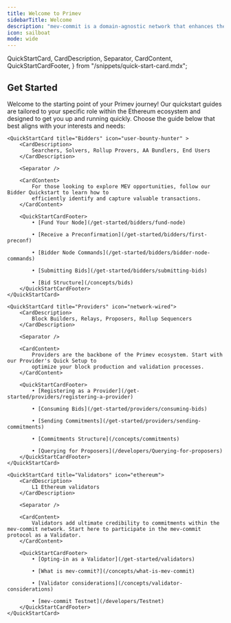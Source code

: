 ```yaml
---
title: Welcome to Primev
sidebarTitle: Welcome
description: "mev-commit is a domain-agnostic network that enhances the Ethereum blockbuilding experience by streamlining MEV coordination and improving the interaction among searchers, users, and builders."
icon: sailboat
mode: wide
---
```


  QuickStartCard,
  CardDescription,
  Separator,
  CardContent,
  QuickStartCardFooter,
} from "/snippets/quick-start-card.mdx";

## Get Started

Welcome to the starting point of your Primev journey!
Our quickstart guides are tailored to your specific role within the Ethereum ecosystem and designed to get you up and running quickly.
Choose the guide below that best aligns with your interests and needs:

<CardGroup cols={3}>

    <QuickStartCard title="Bidders" icon="user-bounty-hunter" >
        <CardDescription>
            Searchers, Solvers, Rollup Provers, AA Bundlers, End Users
        </CardDescription>

        <Separator />

        <CardContent>
            For those looking to explore MEV opportunities, follow our Bidder Quickstart to learn how to
            efficiently identify and capture valuable transactions.
        </CardContent>

        <QuickStartCardFooter>
            • [Fund Your Node](/get-started/bidders/fund-node)

            • [Receive a Preconfirmation](/get-started/bidders/first-preconf)

            • [Bidder Node Commands](/get-started/bidders/bidder-node-commands)

            • [Submitting Bids](/get-started/bidders/submitting-bids)

            • [Bid Structure](/concepts/bids)
        </QuickStartCardFooter>
    </QuickStartCard>

    <QuickStartCard title="Providers" icon="network-wired">
        <CardDescription>
            Block Builders, Relays, Proposers, Rollup Sequencers
        </CardDescription>

        <Separator />

        <CardContent>
            Providers are the backbone of the Primev ecosystem. Start with our Provider's Quick Setup to
            optimize your block production and validation processes.
        </CardContent>

        <QuickStartCardFooter>
            • [Registering as a Provider](/get-started/providers/registering-a-provider)

            • [Consuming Bids](/get-started/providers/consuming-bids)

            • [Sending Commitments](/get-started/providers/sending-commitments)

            • [Commitments Structure](/concepts/commitments)

            • [Querying for Proposers](/developers/Querying-for-proposers)
        </QuickStartCardFooter>
    </QuickStartCard>

    <QuickStartCard title="Validators" icon="ethereum">
        <CardDescription>
            L1 Ethereum validators
        </CardDescription>

        <Separator />

        <CardContent>
            Validators add ultimate credibility to commitments within the mev-commit network. Start here to participate in the mev-commit protocol as a Validator.
        </CardContent>

        <QuickStartCardFooter>
            • [Opting-in as a Validator](/get-started/validators)

            • [What is mev-commit?](/concepts/what-is-mev-commit)

            • [Validator considerations](/concepts/validator-considerations)

            • [mev-commit Testnet](/developers/Testnet)
        </QuickStartCardFooter>
    </QuickStartCard>

</CardGroup>
